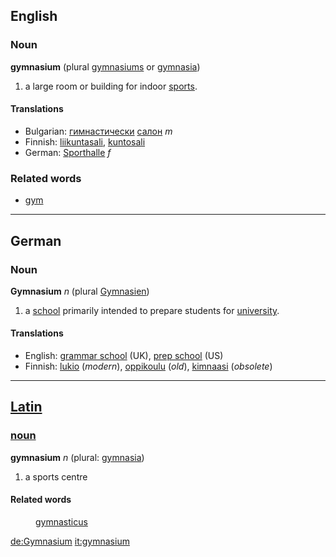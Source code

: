 ==English==

===Noun===
'''gymnasium''' (plural [[gymnasiums]] or [[gymnasia]])

# a large room or building for indoor [[sports]].

====Translations====
*Bulgarian: [[гимнастически]] [[салон]] ''m''
*Finnish: [[liikuntasali]], [[kuntosali]]
*German: [[Sporthalle]] ''f''

===Related words===
*[[gym]]

----

==German==
===Noun===
'''Gymnasium''' ''n'' (plural [[Gymnasien]])

# a [[school]] primarily intended to prepare students for [[university]].

====Translations====
*English: [[grammar school]] (UK), [[prep school]] (US)
*Finnish: [[lukio]] (''modern''), [[oppikoulu]] (''old''), [[kimnaasi]] (''obsolete'')

----
==[[Latin]]==
===[[noun]]===
'''gymnasium''' ''n'' (plural: [[gymnasia]])

#a sports centre
====Related words====
:[[gymnasticus]]

[[de:Gymnasium]]
[[it:gymnasium]]